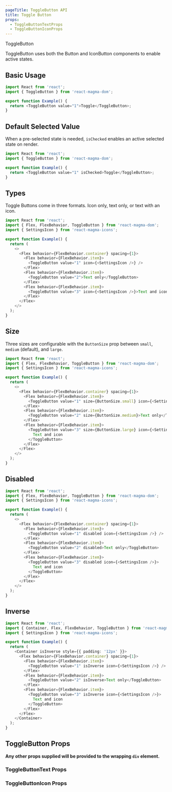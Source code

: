```yaml
---
pageTitle: ToggleButton API
title: Toggle Button
props:
  - ToggleButtonTextProps
  - ToggleButtonIconProps
---
```


<DocsHeading type="api">ToggleButton</DocsHeading>

ToggleButton uses both the Button and IconButton components to enable active states.

## Basic Usage

```typescript
import React from 'react';
import { ToggleButton } from 'react-magma-dom';

export function Example() {
  return <ToggleButton value="1">Toggle</ToggleButton>;
}
```

## Default Selected Value

When a pre-selected state is needed, `isChecked` enables an active selected state on render.

```typescript
import React from 'react';
import { ToggleButton } from 'react-magma-dom';

export function Example() {
  return <ToggleButton value="1" isChecked>Toggle</ToggleButton>;
}
```

## Types

Toggle Buttons come in three formats. Icon only, text only, or text with an icon.

```typescript
import React from 'react';
import { Flex, FlexBehavior, ToggleButton } from 'react-magma-dom';
import { SettingsIcon } from 'react-magma-icons';

export function Example() {
  return (
    <>
      <Flex behavior={FlexBehavior.container} spacing={1}>
        <Flex behavior={FlexBehavior.item}>
          <ToggleButton value="1" icon={<SettingsIcon />} />
        </Flex>
        <Flex behavior={FlexBehavior.item}>
          <ToggleButton value="2">Text only</ToggleButton>
        </Flex>
        <Flex behavior={FlexBehavior.item}>
          <ToggleButton value="3" icon={<SettingsIcon />}>Text and icon</ToggleButton>
        </Flex>
      </Flex>
    </>
  );
}
```

## Size

Three sizes are configurable with the `ButtonSize` prop between `small`, `medium` (default), and `large`.

```typescript
import React from 'react';
import { Flex, FlexBehavior, ToggleButton } from 'react-magma-dom';
import { SettingsIcon } from 'react-magma-icons';

export function Example() {
  return (
    <>
      <Flex behavior={FlexBehavior.container} spacing={1}>
        <Flex behavior={FlexBehavior.item}>
          <ToggleButton value="1" size={ButtonSize.small} icon={<SettingsIcon />} />
        </Flex>
        <Flex behavior={FlexBehavior.item}>
          <ToggleButton value="2" size={ButtonSize.medium}>Text only</ToggleButton>
        </Flex>
        <Flex behavior={FlexBehavior.item}>
          <ToggleButton value="3" size={ButtonSize.large} icon={<SettingsIcon />}>
            Text and icon
          </ToggleButton>
        </Flex>
      </Flex>
    </>
  );
}
```

## Disabled

```typescript
import React from 'react';
import { Flex, FlexBehavior, ToggleButton } from 'react-magma-dom';
import { SettingsIcon } from 'react-magma-icons';

export function Example() {
  return (
    <>
      <Flex behavior={FlexBehavior.container} spacing={1}>
        <Flex behavior={FlexBehavior.item}>
          <ToggleButton value="1" disabled icon={<SettingsIcon />} />
        </Flex>
        <Flex behavior={FlexBehavior.item}>
          <ToggleButton value="2" disabled>Text only</ToggleButton>
        </Flex>
        <Flex behavior={FlexBehavior.item}>
          <ToggleButton value="3" disabled icon={<SettingsIcon />}>
            Text and icon
          </ToggleButton>
        </Flex>
      </Flex>
    </>
  );
}
```

## Inverse

```typescript
import React from 'react';
import { Container, Flex, FlexBehavior, ToggleButton } from 'react-magma-dom';
import { SettingsIcon } from 'react-magma-icons';

export function Example() {
  return (
    <Container isInverse style={{ padding: '12px' }}>
      <Flex behavior={FlexBehavior.container} spacing={1}>
        <Flex behavior={FlexBehavior.item}>
          <ToggleButton value="1" isInverse icon={<SettingsIcon />} />
        </Flex>
        <Flex behavior={FlexBehavior.item}>
          <ToggleButton value="2" isInverse>Text only</ToggleButton>
        </Flex>
        <Flex behavior={FlexBehavior.item}>
          <ToggleButton value="3" isInverse icon={<SettingsIcon />}>
            Text and icon
          </ToggleButton>
        </Flex>
      </Flex>
    </Container>
  );
}
```

## ToggleButton Props

**Any other props supplied will be provided to the wrapping `div` element.**

### ToggleButtonText Props

<ToggleButtonTextProps />

### ToggleButtonIcon Props

<ToggleButtonIconProps />
